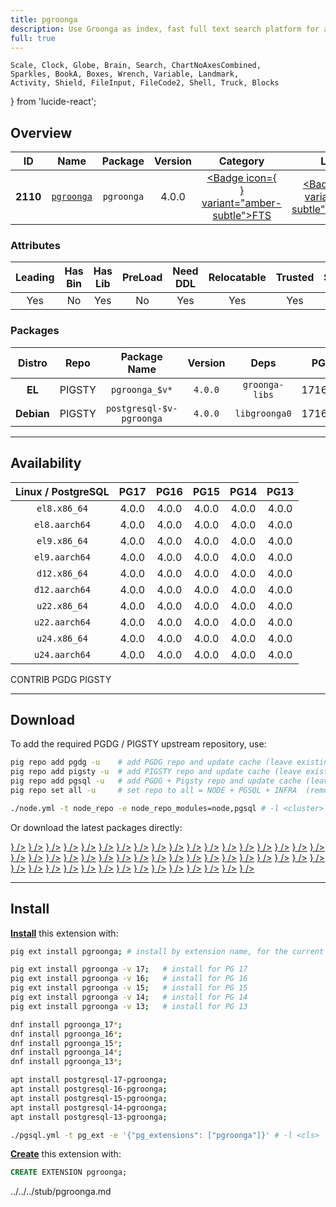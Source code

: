 ```yaml
---
title: pgroonga
description: Use Groonga as index, fast full text search platform for all languages!
full: true
---
```


    Scale, Clock, Globe, Brain, Search, ChartNoAxesCombined,
    Sparkles, BookA, Boxes, Wrench, Variable, Landmark,
    Activity, Shield, FileInput, FileCode2, Shell, Truck, Blocks
} from 'lucide-react';

## Overview

| <TooltipIconButton tooltip="Extension unique identifier" side="top">ID</TooltipIconButton> | <TooltipIconButton tooltip="Extension name" side="top">Name</TooltipIconButton> | <TooltipIconButton tooltip="Package name for installation" side="top">Package</TooltipIconButton> | <TooltipIconButton tooltip="Latest available extension version" side="top">Version</TooltipIconButton> | <TooltipIconButton tooltip="Extension category" side="top">Category</TooltipIconButton> | <TooltipIconButton tooltip="Open source license" side="top">License</TooltipIconButton> | <TooltipIconButton tooltip="Programming language" side="top">Lang</TooltipIconButton> |
|:--------:|:--------:|:----------:|:--------------:|:---------------------------------------:|:------------------------------------------------------:|:----:|
| **2110** | [`pgroonga`](https://github.com/pgroonga/pgroonga) | `pgroonga` | 4.0.0 | <a href="/ext/fts" className="no-underline"><Badge icon={<Search />} variant="amber-subtle">FTS</Badge></a> | <a href="/ext/list/license#postgresql" className="no-underline"><Badge icon={<Scale />} variant="blue-subtle">PostgreSQL</Badge></a> | <a href="/ext/list/lang#c"><Badge icon={<FileCode2 />} variant="blue-subtle">C</Badge></a> |

### Attributes

| <TooltipIconButton tooltip="The Primary Leading extension in the Package" side="top">Leading</TooltipIconButton> | <TooltipIconButton tooltip="Contains binary utils" side="top">Has Bin</TooltipIconButton> | <TooltipIconButton tooltip="Contains .so shared library files" side="top">Has Lib</TooltipIconButton> | <TooltipIconButton tooltip="Requires preloading via shared_preload_libraries" side="top">PreLoad</TooltipIconButton> | <TooltipIconButton tooltip="Requires CREATE EXTENSION DDL command" side="top">Need DDL</TooltipIconButton> | <TooltipIconButton tooltip="Can be installed in any schema" side="top">Relocatable</TooltipIconButton> | <TooltipIconButton tooltip="Can be created by non-superuser" side="top">Trusted</TooltipIconButton> | <TooltipIconButton tooltip="Schemas used by this extension" side="top">Schemas</TooltipIconButton> |
|:-------:|:-------:|:-------:|:-------:|:--------:|:-----------:|:-------:|:-------:|
| Yes | No | Yes | No | Yes | Yes | Yes | - |

### Packages

| <TooltipIconButton tooltip="Linux distribution family, EL or Debian" side="top">Distro</TooltipIconButton> | <TooltipIconButton tooltip="Package repository" side="top">Repo</TooltipIconButton> | <TooltipIconButton tooltip="The RPM/DEB Package Name Pattern (replace $v with real pg major)" side="top">Package Name</TooltipIconButton> | <TooltipIconButton tooltip="Latest package version" side="top">Version</TooltipIconButton> | <TooltipIconButton tooltip="RPM/DEB Package dependencies" side="top">Deps</TooltipIconButton> | <TooltipIconButton tooltip="Available in these PostgreSQL Major Versions" side="top">PG Major</TooltipIconButton> |
|:----------:|:--------:|:------------------------:|:-----------:|:------------:|:------------------:|
|   **EL**   | <Badge variant="amber-subtle"><span className="font-bold">PIGSTY</span></Badge> | `pgroonga_$v*` | `4.0.0` | `groonga-libs` | <Badge variant="green-subtle">17</Badge><Badge variant="green-subtle">16</Badge><Badge variant="green-subtle">15</Badge><Badge variant="green-subtle">14</Badge><Badge variant="green-subtle">13</Badge> |
| **Debian** | <Badge variant="amber-subtle"><span className="font-bold">PIGSTY</span></Badge> | `postgresql-$v-pgroonga` | `4.0.0` | `libgroonga0` | <Badge variant="green-subtle">17</Badge><Badge variant="green-subtle">16</Badge><Badge variant="green-subtle">15</Badge><Badge variant="green-subtle">14</Badge><Badge variant="green-subtle">13</Badge> |



------

## Availability

| <TooltipIconButton tooltip="Linux Distro Arch / PostgreSQL Major Version" side="top">Linux / PostgreSQL </TooltipIconButton> | **PG17** | **PG16** | **PG15** | **PG14** | **PG13** |
|:-----:|:-----:|:-----:|:-----:|:-----:|:-----:|
| `el8.x86_64` | <Badge variant="amber-subtle">4.0.0</Badge> | <Badge variant="amber-subtle">4.0.0</Badge> | <Badge variant="amber-subtle">4.0.0</Badge> | <Badge variant="amber-subtle">4.0.0</Badge> | <Badge variant="amber-subtle">4.0.0</Badge> |
| `el8.aarch64` | <Badge variant="amber-subtle">4.0.0</Badge> | <Badge variant="amber-subtle">4.0.0</Badge> | <Badge variant="amber-subtle">4.0.0</Badge> | <Badge variant="amber-subtle">4.0.0</Badge> | <Badge variant="amber-subtle">4.0.0</Badge> |
| `el9.x86_64` | <Badge variant="amber-subtle">4.0.0</Badge> | <Badge variant="amber-subtle">4.0.0</Badge> | <Badge variant="amber-subtle">4.0.0</Badge> | <Badge variant="amber-subtle">4.0.0</Badge> | <Badge variant="amber-subtle">4.0.0</Badge> |
| `el9.aarch64` | <Badge variant="amber-subtle">4.0.0</Badge> | <Badge variant="amber-subtle">4.0.0</Badge> | <Badge variant="amber-subtle">4.0.0</Badge> | <Badge variant="amber-subtle">4.0.0</Badge> | <Badge variant="amber-subtle">4.0.0</Badge> |
| `d12.x86_64` | <Badge variant="amber-subtle">4.0.0</Badge> | <Badge variant="amber-subtle">4.0.0</Badge> | <Badge variant="amber-subtle">4.0.0</Badge> | <Badge variant="amber-subtle">4.0.0</Badge> | <Badge variant="amber-subtle">4.0.0</Badge> |
| `d12.aarch64` | <Badge variant="amber-subtle">4.0.0</Badge> | <Badge variant="amber-subtle">4.0.0</Badge> | <Badge variant="amber-subtle">4.0.0</Badge> | <Badge variant="amber-subtle">4.0.0</Badge> | <Badge variant="amber-subtle">4.0.0</Badge> |
| `u22.x86_64` | <Badge variant="amber-subtle">4.0.0</Badge> | <Badge variant="amber-subtle">4.0.0</Badge> | <Badge variant="amber-subtle">4.0.0</Badge> | <Badge variant="amber-subtle">4.0.0</Badge> | <Badge variant="amber-subtle">4.0.0</Badge> |
| `u22.aarch64` | <Badge variant="amber-subtle">4.0.0</Badge> | <Badge variant="amber-subtle">4.0.0</Badge> | <Badge variant="amber-subtle">4.0.0</Badge> | <Badge variant="amber-subtle">4.0.0</Badge> | <Badge variant="amber-subtle">4.0.0</Badge> |
| `u24.x86_64` | <Badge variant="amber-subtle">4.0.0</Badge> | <Badge variant="amber-subtle">4.0.0</Badge> | <Badge variant="amber-subtle">4.0.0</Badge> | <Badge variant="amber-subtle">4.0.0</Badge> | <Badge variant="amber-subtle">4.0.0</Badge> |
| `u24.aarch64` | <Badge variant="amber-subtle">4.0.0</Badge> | <Badge variant="amber-subtle">4.0.0</Badge> | <Badge variant="amber-subtle">4.0.0</Badge> | <Badge variant="amber-subtle">4.0.0</Badge> | <Badge variant="amber-subtle">4.0.0</Badge> |

<Badge variant="green-subtle"><span className="font-black">CONTRIB</span></Badge> <Badge variant="blue-subtle"><span className="font-black">PGDG</span></Badge> <Badge variant="amber-subtle"><span className="font-black">PIGSTY</span></Badge>

------

## Download

To add the required PGDG / PIGSTY upstream repository, use:

```bash tab="pig"
pig repo add pgdg -u    # add PGDG repo and update cache (leave existing repos)
pig repo add pigsty -u  # add PIGSTY repo and update cache (leave existing repos)
pig repo add pgsql -u   # add PGDG + Pigsty repo and update cache (leave existing repos)
pig repo set all -u     # set repo to all = NODE + PGSQL + INFRA  (remove existing repos)
```
```bash tab="pigsty"
./node.yml -t node_repo -e node_repo_modules=node,pgsql # -l <cluster>
```

Or download the latest packages directly:

<Files>
    <Folder name="el8.x86_64">
        <a href="https://repo.pigsty.io/yum/pgsql/el8.x86_64/pgroonga_17-4.0.0-1.el8.x86_64.rpm"><File name="pgroonga_17-4.0.0-1.el8.x86_64.rpm" icon={<Package className="text-emerald-500" />} /></a>
        <a href="https://repo.pigsty.io/yum/pgsql/el8.x86_64/pgroonga_16-4.0.0-1.el8.x86_64.rpm"><File name="pgroonga_16-4.0.0-1.el8.x86_64.rpm" icon={<Package className="text-emerald-500" />} /></a>
        <a href="https://repo.pigsty.io/yum/pgsql/el8.x86_64/pgroonga_15-4.0.0-1.el8.x86_64.rpm"><File name="pgroonga_15-4.0.0-1.el8.x86_64.rpm" icon={<Package className="text-emerald-500" />} /></a>
        <a href="https://repo.pigsty.io/yum/pgsql/el8.x86_64/pgroonga_14-4.0.0-1.el8.x86_64.rpm"><File name="pgroonga_14-4.0.0-1.el8.x86_64.rpm" icon={<Package className="text-emerald-500" />} /></a>
        <a href="https://repo.pigsty.io/yum/pgsql/el8.x86_64/pgroonga_13-4.0.0-1.el8.x86_64.rpm"><File name="pgroonga_13-4.0.0-1.el8.x86_64.rpm" icon={<Package className="text-emerald-500" />} /></a>
    </Folder>
    <Folder name="el8.aarch64">
        <a href="https://repo.pigsty.io/yum/pgsql/el8.aarch64/pgroonga_17-4.0.0-1.el8.aarch64.rpm"><File name="pgroonga_17-4.0.0-1.el8.aarch64.rpm" icon={<Package className="text-orange-500" />} /></a>
        <a href="https://repo.pigsty.io/yum/pgsql/el8.aarch64/pgroonga_16-4.0.0-1.el8.aarch64.rpm"><File name="pgroonga_16-4.0.0-1.el8.aarch64.rpm" icon={<Package className="text-orange-500" />} /></a>
        <a href="https://repo.pigsty.io/yum/pgsql/el8.aarch64/pgroonga_15-4.0.0-1.el8.aarch64.rpm"><File name="pgroonga_15-4.0.0-1.el8.aarch64.rpm" icon={<Package className="text-orange-500" />} /></a>
        <a href="https://repo.pigsty.io/yum/pgsql/el8.aarch64/pgroonga_14-4.0.0-1.el8.aarch64.rpm"><File name="pgroonga_14-4.0.0-1.el8.aarch64.rpm" icon={<Package className="text-orange-500" />} /></a>
        <a href="https://repo.pigsty.io/yum/pgsql/el8.aarch64/pgroonga_13-4.0.0-1.el8.aarch64.rpm"><File name="pgroonga_13-4.0.0-1.el8.aarch64.rpm" icon={<Package className="text-orange-500" />} /></a>
    </Folder>
    <Folder name="el9.x86_64">
        <a href="https://repo.pigsty.io/yum/pgsql/el9.x86_64/pgroonga_17-4.0.0-1.el9.x86_64.rpm"><File name="pgroonga_17-4.0.0-1.el9.x86_64.rpm" icon={<Package className="text-emerald-500" />} /></a>
        <a href="https://repo.pigsty.io/yum/pgsql/el9.x86_64/pgroonga_16-4.0.0-1.el9.x86_64.rpm"><File name="pgroonga_16-4.0.0-1.el9.x86_64.rpm" icon={<Package className="text-emerald-500" />} /></a>
        <a href="https://repo.pigsty.io/yum/pgsql/el9.x86_64/pgroonga_15-4.0.0-1.el9.x86_64.rpm"><File name="pgroonga_15-4.0.0-1.el9.x86_64.rpm" icon={<Package className="text-emerald-500" />} /></a>
        <a href="https://repo.pigsty.io/yum/pgsql/el9.x86_64/pgroonga_14-4.0.0-1.el9.x86_64.rpm"><File name="pgroonga_14-4.0.0-1.el9.x86_64.rpm" icon={<Package className="text-emerald-500" />} /></a>
        <a href="https://repo.pigsty.io/yum/pgsql/el9.x86_64/pgroonga_13-4.0.0-1.el9.x86_64.rpm"><File name="pgroonga_13-4.0.0-1.el9.x86_64.rpm" icon={<Package className="text-emerald-500" />} /></a>
    </Folder>
    <Folder name="el9.aarch64">
        <a href="https://repo.pigsty.io/yum/pgsql/el9.aarch64/pgroonga_17-4.0.0-1.el9.aarch64.rpm"><File name="pgroonga_17-4.0.0-1.el9.aarch64.rpm" icon={<Package className="text-orange-500" />} /></a>
        <a href="https://repo.pigsty.io/yum/pgsql/el9.aarch64/pgroonga_16-4.0.0-1.el9.aarch64.rpm"><File name="pgroonga_16-4.0.0-1.el9.aarch64.rpm" icon={<Package className="text-orange-500" />} /></a>
        <a href="https://repo.pigsty.io/yum/pgsql/el9.aarch64/pgroonga_15-4.0.0-1.el9.aarch64.rpm"><File name="pgroonga_15-4.0.0-1.el9.aarch64.rpm" icon={<Package className="text-orange-500" />} /></a>
        <a href="https://repo.pigsty.io/yum/pgsql/el9.aarch64/pgroonga_14-4.0.0-1.el9.aarch64.rpm"><File name="pgroonga_14-4.0.0-1.el9.aarch64.rpm" icon={<Package className="text-orange-500" />} /></a>
        <a href="https://repo.pigsty.io/yum/pgsql/el9.aarch64/pgroonga_13-4.0.0-1.el9.aarch64.rpm"><File name="pgroonga_13-4.0.0-1.el9.aarch64.rpm" icon={<Package className="text-orange-500" />} /></a>
    </Folder>
    <Folder name="d12.x86_64">
        <a href="https://repo.pigsty.io/apt/pgsql/bookworm/pool/main/p/pgroonga/postgresql-17-pgroonga_4.0.0-1PIGSTY~bookworm_amd64.deb"><File name="postgresql-17-pgroonga_4.0.0-1PIGSTY~bookworm_amd64.deb" icon={<Box className="text-emerald-500" />} /></a>
        <a href="https://repo.pigsty.io/apt/pgsql/bookworm/pool/main/p/pgroonga/postgresql-16-pgroonga_4.0.0-1PIGSTY~bookworm_amd64.deb"><File name="postgresql-16-pgroonga_4.0.0-1PIGSTY~bookworm_amd64.deb" icon={<Box className="text-emerald-500" />} /></a>
        <a href="https://repo.pigsty.io/apt/pgsql/bookworm/pool/main/p/pgroonga/postgresql-15-pgroonga_4.0.0-1PIGSTY~bookworm_amd64.deb"><File name="postgresql-15-pgroonga_4.0.0-1PIGSTY~bookworm_amd64.deb" icon={<Box className="text-emerald-500" />} /></a>
        <a href="https://repo.pigsty.io/apt/pgsql/bookworm/pool/main/p/pgroonga/postgresql-14-pgroonga_4.0.0-1PIGSTY~bookworm_amd64.deb"><File name="postgresql-14-pgroonga_4.0.0-1PIGSTY~bookworm_amd64.deb" icon={<Box className="text-emerald-500" />} /></a>
        <a href="https://repo.pigsty.io/apt/pgsql/bookworm/pool/main/p/pgroonga/postgresql-13-pgroonga_4.0.0-1PIGSTY~bookworm_amd64.deb"><File name="postgresql-13-pgroonga_4.0.0-1PIGSTY~bookworm_amd64.deb" icon={<Box className="text-emerald-500" />} /></a>
    </Folder>
    <Folder name="d12.aarch64">
        <a href="https://repo.pigsty.io/apt/pgsql/bookworm/pool/main/p/pgroonga/postgresql-17-pgroonga_4.0.0-1PIGSTY~bookworm_arm64.deb"><File name="postgresql-17-pgroonga_4.0.0-1PIGSTY~bookworm_arm64.deb" icon={<Box className="text-orange-500" />} /></a>
        <a href="https://repo.pigsty.io/apt/pgsql/bookworm/pool/main/p/pgroonga/postgresql-16-pgroonga_4.0.0-1PIGSTY~bookworm_arm64.deb"><File name="postgresql-16-pgroonga_4.0.0-1PIGSTY~bookworm_arm64.deb" icon={<Box className="text-orange-500" />} /></a>
        <a href="https://repo.pigsty.io/apt/pgsql/bookworm/pool/main/p/pgroonga/postgresql-15-pgroonga_4.0.0-1PIGSTY~bookworm_arm64.deb"><File name="postgresql-15-pgroonga_4.0.0-1PIGSTY~bookworm_arm64.deb" icon={<Box className="text-orange-500" />} /></a>
        <a href="https://repo.pigsty.io/apt/pgsql/bookworm/pool/main/p/pgroonga/postgresql-14-pgroonga_4.0.0-1PIGSTY~bookworm_arm64.deb"><File name="postgresql-14-pgroonga_4.0.0-1PIGSTY~bookworm_arm64.deb" icon={<Box className="text-orange-500" />} /></a>
        <a href="https://repo.pigsty.io/apt/pgsql/bookworm/pool/main/p/pgroonga/postgresql-13-pgroonga_4.0.0-1PIGSTY~bookworm_arm64.deb"><File name="postgresql-13-pgroonga_4.0.0-1PIGSTY~bookworm_arm64.deb" icon={<Box className="text-orange-500" />} /></a>
    </Folder>
    <Folder name="u22.x86_64">
        <a href="https://repo.pigsty.io/apt/pgsql/jammy/pool/main/p/pgroonga/postgresql-17-pgroonga_4.0.0-1PIGSTY~jammy_amd64.deb"><File name="postgresql-17-pgroonga_4.0.0-1PIGSTY~jammy_amd64.deb" icon={<Box className="text-emerald-500" />} /></a>
        <a href="https://repo.pigsty.io/apt/pgsql/jammy/pool/main/p/pgroonga/postgresql-16-pgroonga_4.0.0-1PIGSTY~jammy_amd64.deb"><File name="postgresql-16-pgroonga_4.0.0-1PIGSTY~jammy_amd64.deb" icon={<Box className="text-emerald-500" />} /></a>
        <a href="https://repo.pigsty.io/apt/pgsql/jammy/pool/main/p/pgroonga/postgresql-15-pgroonga_4.0.0-1PIGSTY~jammy_amd64.deb"><File name="postgresql-15-pgroonga_4.0.0-1PIGSTY~jammy_amd64.deb" icon={<Box className="text-emerald-500" />} /></a>
        <a href="https://repo.pigsty.io/apt/pgsql/jammy/pool/main/p/pgroonga/postgresql-14-pgroonga_4.0.0-1PIGSTY~jammy_amd64.deb"><File name="postgresql-14-pgroonga_4.0.0-1PIGSTY~jammy_amd64.deb" icon={<Box className="text-emerald-500" />} /></a>
        <a href="https://repo.pigsty.io/apt/pgsql/jammy/pool/main/p/pgroonga/postgresql-13-pgroonga_4.0.0-1PIGSTY~jammy_amd64.deb"><File name="postgresql-13-pgroonga_4.0.0-1PIGSTY~jammy_amd64.deb" icon={<Box className="text-emerald-500" />} /></a>
    </Folder>
    <Folder name="u22.aarch64">
        <a href="https://repo.pigsty.io/apt/pgsql/jammy/pool/main/p/pgroonga/postgresql-17-pgroonga_4.0.0-1PIGSTY~jammy_arm64.deb"><File name="postgresql-17-pgroonga_4.0.0-1PIGSTY~jammy_arm64.deb" icon={<Box className="text-orange-500" />} /></a>
        <a href="https://repo.pigsty.io/apt/pgsql/jammy/pool/main/p/pgroonga/postgresql-16-pgroonga_4.0.0-1PIGSTY~jammy_arm64.deb"><File name="postgresql-16-pgroonga_4.0.0-1PIGSTY~jammy_arm64.deb" icon={<Box className="text-orange-500" />} /></a>
        <a href="https://repo.pigsty.io/apt/pgsql/jammy/pool/main/p/pgroonga/postgresql-15-pgroonga_4.0.0-1PIGSTY~jammy_arm64.deb"><File name="postgresql-15-pgroonga_4.0.0-1PIGSTY~jammy_arm64.deb" icon={<Box className="text-orange-500" />} /></a>
        <a href="https://repo.pigsty.io/apt/pgsql/jammy/pool/main/p/pgroonga/postgresql-14-pgroonga_4.0.0-1PIGSTY~jammy_arm64.deb"><File name="postgresql-14-pgroonga_4.0.0-1PIGSTY~jammy_arm64.deb" icon={<Box className="text-orange-500" />} /></a>
        <a href="https://repo.pigsty.io/apt/pgsql/jammy/pool/main/p/pgroonga/postgresql-13-pgroonga_4.0.0-1PIGSTY~jammy_arm64.deb"><File name="postgresql-13-pgroonga_4.0.0-1PIGSTY~jammy_arm64.deb" icon={<Box className="text-orange-500" />} /></a>
    </Folder>
    <Folder name="u24.x86_64">
        <a href="https://repo.pigsty.io/apt/pgsql/noble/pool/main/p/pgroonga/postgresql-17-pgroonga_4.0.0-1PIGSTY~noble_amd64.deb"><File name="postgresql-17-pgroonga_4.0.0-1PIGSTY~noble_amd64.deb" icon={<Box className="text-emerald-500" />} /></a>
        <a href="https://repo.pigsty.io/apt/pgsql/noble/pool/main/p/pgroonga/postgresql-16-pgroonga_4.0.0-1PIGSTY~noble_amd64.deb"><File name="postgresql-16-pgroonga_4.0.0-1PIGSTY~noble_amd64.deb" icon={<Box className="text-emerald-500" />} /></a>
        <a href="https://repo.pigsty.io/apt/pgsql/noble/pool/main/p/pgroonga/postgresql-15-pgroonga_4.0.0-1PIGSTY~noble_amd64.deb"><File name="postgresql-15-pgroonga_4.0.0-1PIGSTY~noble_amd64.deb" icon={<Box className="text-emerald-500" />} /></a>
        <a href="https://repo.pigsty.io/apt/pgsql/noble/pool/main/p/pgroonga/postgresql-14-pgroonga_4.0.0-1PIGSTY~noble_amd64.deb"><File name="postgresql-14-pgroonga_4.0.0-1PIGSTY~noble_amd64.deb" icon={<Box className="text-emerald-500" />} /></a>
        <a href="https://repo.pigsty.io/apt/pgsql/noble/pool/main/p/pgroonga/postgresql-13-pgroonga_4.0.0-1PIGSTY~noble_amd64.deb"><File name="postgresql-13-pgroonga_4.0.0-1PIGSTY~noble_amd64.deb" icon={<Box className="text-emerald-500" />} /></a>
    </Folder>
    <Folder name="u24.aarch64">
        <a href="https://repo.pigsty.io/apt/pgsql/noble/pool/main/p/pgroonga/postgresql-17-pgroonga_4.0.0-1PIGSTY~noble_arm64.deb"><File name="postgresql-17-pgroonga_4.0.0-1PIGSTY~noble_arm64.deb" icon={<Box className="text-orange-500" />} /></a>
        <a href="https://repo.pigsty.io/apt/pgsql/noble/pool/main/p/pgroonga/postgresql-16-pgroonga_4.0.0-1PIGSTY~noble_arm64.deb"><File name="postgresql-16-pgroonga_4.0.0-1PIGSTY~noble_arm64.deb" icon={<Box className="text-orange-500" />} /></a>
        <a href="https://repo.pigsty.io/apt/pgsql/noble/pool/main/p/pgroonga/postgresql-15-pgroonga_4.0.0-1PIGSTY~noble_arm64.deb"><File name="postgresql-15-pgroonga_4.0.0-1PIGSTY~noble_arm64.deb" icon={<Box className="text-orange-500" />} /></a>
        <a href="https://repo.pigsty.io/apt/pgsql/noble/pool/main/p/pgroonga/postgresql-14-pgroonga_4.0.0-1PIGSTY~noble_arm64.deb"><File name="postgresql-14-pgroonga_4.0.0-1PIGSTY~noble_arm64.deb" icon={<Box className="text-orange-500" />} /></a>
        <a href="https://repo.pigsty.io/apt/pgsql/noble/pool/main/p/pgroonga/postgresql-13-pgroonga_4.0.0-1PIGSTY~noble_arm64.deb"><File name="postgresql-13-pgroonga_4.0.0-1PIGSTY~noble_arm64.deb" icon={<Box className="text-orange-500" />} /></a>
    </Folder>
</Files>

------

## Install

[**Install**](/docs/pgsql/ext/install) this extension with:

```bash tab="pig"
pig ext install pgroonga; # install by extension name, for the current active PG version

pig ext install pgroonga -v 17;   # install for PG 17
pig ext install pgroonga -v 16;   # install for PG 16
pig ext install pgroonga -v 15;   # install for PG 15
pig ext install pgroonga -v 14;   # install for PG 14
pig ext install pgroonga -v 13;   # install for PG 13
```
```bash tab="yum" 
dnf install pgroonga_17*;
dnf install pgroonga_16*;
dnf install pgroonga_15*;
dnf install pgroonga_14*;
dnf install pgroonga_13*;
```
```bash tab="apt" 
apt install postgresql-17-pgroonga;
apt install postgresql-16-pgroonga;
apt install postgresql-15-pgroonga;
apt install postgresql-14-pgroonga;
apt install postgresql-13-pgroonga;
```
```bash tab="ansible"
./pgsql.yml -t pg_ext -e '{"pg_extensions": ["pgroonga"]}' # -l <cls>
```

[**Create**](/docs/pgsql/ext/create) this extension with:

```sql
CREATE EXTENSION pgroonga;
```


<include>../../../stub/pgroonga.md</include>

